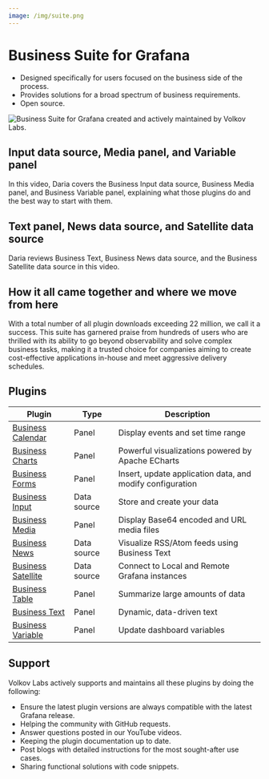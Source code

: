 ```yaml
---
image: /img/suite.png
---
```



# Business Suite for Grafana

- Designed specifically for users focused on the business side of the process.
- Provides solutions for a broad spectrum of business requirements.
- Open source.

<Image
  title="Business Suite for Grafana created and actively maintained by Volkov Labs."
  src="/img/suite.png"
/>

## Input data source, Media panel, and Variable panel

In this video, Daria covers the Business Input data source, Business Media panel, and Business Variable panel, explaining what those plugins do and the best way to start with them.

<Youtube
  id="K1NHBV5e6VE"
  title="Business Input data source, Media panel, Variable panel."
/>

## Text panel, News data source, and Satellite data source

Daria reviews Business Text, Business News data source, and the Business Satellite data source in this video.

<Youtube
  id="Go6tdEh96JQ"
  title="Business Text panel, News data source, Satellite data source."
/>

## How it all came together and where we move from here

With a total number of all plugin downloads exceeding 22 million, we call it a success. This suite has garnered praise from hundreds of users who are thrilled with its ability to go beyond observability and solve complex business tasks, making it a trusted choice for companies aiming to create cost-effective applications in-house and meet aggressive delivery schedules.

<BlogPost id="business-suite-20240802" />

## Plugins

| Plugin                                   | Type        | Description                                               |
| ---------------------------------------- | ----------- | --------------------------------------------------------- |
| [Business Calendar](business-calendar)   | Panel       | Display events and set time range                         |
| [Business Charts](business-charts)       | Panel       | Powerful visualizations powered by Apache ECharts         |
| [Business Forms](business-forms)         | Panel       | Insert, update application data, and modify configuration |
| [Business Input](business-input)         | Data source | Store and create your data                                |
| [Business Media](business-media)         | Panel       | Display Base64 encoded and URL media files                |
| [Business News](business-news)           | Data source | Visualize RSS/Atom feeds using Business Text              |
| [Business Satellite](business-satellite) | Data source | Connect to Local and Remote Grafana instances             |
| [Business Table](business-table)         | Panel       | Summarize large amounts of data                           |
| [Business Text](business-text)           | Panel       | Dynamic, data-driven text                                 |
| [Business Variable](business-variable)   | Panel       | Update dashboard variables                                |

## Support

Volkov Labs actively supports and maintains all these plugins by doing the following:

- Ensure the latest plugin versions are always compatible with the latest Grafana release.
- Helping the community with GitHub requests.
- Answer questions posted in our YouTube videos.
- Keeping the plugin documentation up to date.
- Post blogs with detailed instructions for the most sought-after use cases.
- Sharing functional solutions with code snippets.

<Feedback />
